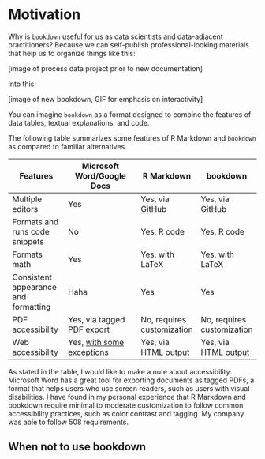 # Motivation

Why is `bookdown` useful for us as data scientists and data-adjacent practitioners? Because we can self-publish professional-looking materials that help us to organize things like this:

[image of process data project prior to new documentation]

Into this:

[image of new bookdown, GIF for emphasis on interactivity]

You can imagine `bookdown` as a format designed to combine the features of data tables, textual explanations, and code.

The following table summarizes some features of R Markdown and `bookdown` as compared to familiar alternatives.

| Features                             | Microsoft Word/Google Docs                                   | R Markdown                 | bookdown                   |
| ------------------------------------ | ------------------------------------------------------------ | -------------------------- | -------------------------- |
| Multiple editors                     | Yes                                                          | Yes, via GitHub            | Yes, via GitHub            |
| Formats and runs code snippets       | No                                                           | Yes, R code                | Yes, R code                |
| Formats math                         | Yes                                                          | Yes, with LaTeX            | Yes, with LaTeX            |
| Consistent appearance and formatting | Haha                                                         | Yes                        | Yes                        |
| PDF accessibility                    | Yes, via tagged PDF export                                   | No, requires customization | No, requires customization |
| Web accessibility                    | Yes, [with some exceptions](https://www.colorado.edu/digital-accessibility/google-docs-and-accessibility) | Yes, via HTML output       | Yes, via HTML output       |

As stated in the table, I would like to make a note about accessibility: Microsoft Word has a great tool  for exporting documents as tagged PDFs, a format that helps users who use screen readers, such as users with visual disabilities. I have found in my personal experience that R Markdown and bookdown require minimal to moderate customization to follow common accessibility practices, such as color contrast and tagging. My company was able to follow 508 requirements.

## When not to use bookdown
